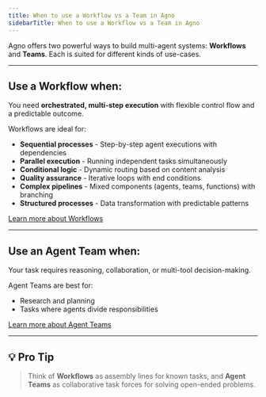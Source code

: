 ```yaml
---
title: When to use a Workflow vs a Team in Agno
sidebarTitle: When to use a Workflow vs a Team in Agno
---
```


Agno offers two powerful ways to build multi-agent systems: **Workflows** and **Teams**. Each is suited for different kinds of use-cases.

---

## Use a Workflow when:

You need **orchestrated, multi-step execution** with flexible control flow and a predictable outcome.

Workflows are ideal for:

- **Sequential processes** - Step-by-step agent executions with dependencies
- **Parallel execution** - Running independent tasks simultaneously
- **Conditional logic** - Dynamic routing based on content analysis
- **Quality assurance** - Iterative loops with end conditions
- **Complex pipelines** - Mixed components (agents, teams, functions) with branching
- **Structured processes** - Data transformation with predictable patterns

[Learn more about Workflows](/concepts/workflows/overview)

---

## Use an Agent Team when:

Your task requires reasoning, collaboration, or multi-tool decision-making.

Agent Teams are best for:

- Research and planning
- Tasks where agents divide responsibilities

[Learn more about Agent Teams](/concepts/teams/introduction)

---

## 💡 Pro Tip

> Think of **Workflows** as assembly lines for known tasks,
> and **Agent Teams** as collaborative task forces for solving open-ended problems.
